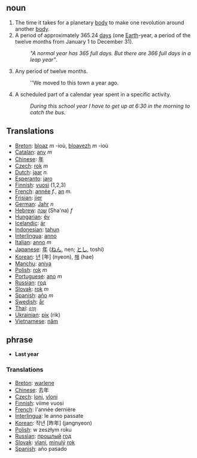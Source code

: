 ==noun==

# The time it takes for a planetary [[body]] to make one revolution around another [[body]].
# A period of approximately 365.24 [[day]]s (one [[Earth]]-year, a period of  the twelve months from January 1 to December 31).
#:'' "A normal year has 365 full days. But there are 366 full days in a leap year" ''.
#Any period of twelve months. 
#:''We moved to this town a year ago. 
#A scheduled part of a calendar year spent in a specific activity. 
#:''During this school year I have to get up at 6:30 in the morning to catch the bus.''

==Translations==
*[[Breton]]: [[bloaz]] ''m'' -ioù, [[bloavezh]] ''m'' -ioù
*[[Catalan]]: [[any]] ''m''
*[[Chinese]]: [[年]]
*[[Czech]]: [[rok]] ''m''
*[[Dutch]]: [[jaar]] ''n.''
*[[Esperanto]]: [[jaro]]
*[[Finnish]]: [[vuosi]] (1,2,3)
*[[French]]: [[année]] ''f.'', [[an]] ''m.''
*[[Frisian]]: [[jier]]
*[[German]]: [[Jahr]] ''n''
*[[Hebrew]]: [[שנה]] (Sha'na) ''f''
*[[Hungarian]]: [[év]]
*[[Icelandic]]: [[ár]]
*[[Indonesian]]: [[tahun]]
*[[Interlingua]]: [[anno]]
*[[Italian]]: [[anno]] ''m''
*[[Japanese]]: [[年]] ([[ねん]], nen; [[とし]], toshi)
*[[Korean]]: [[년]] [年] (nyeon), [[해]] (hae)
*[[Manchu]]: [[aniya]]
*[[Polish]]: [[rok]] ''m''
*[[Portuguese]]: [[ano]] ''m''
*[[Russian]]: [[год]]
*[[Slovak]]: [[rok]] ''m''
*[[Spanish]]: [[año]] ''m''
*[[Swedish]]: [[år]]
*[[Thai]]: [[อายุ]]
*[[Ukrainian]]: [[рік]] (rik)
*[[Vietnamese]]: [[năm]]

== phrase ==

*'''Last year'''

===Translations===
*[[Breton]]: [[warlene]]
*[[Chinese]]: 去年
*[[Czech]]: [[loni]], [[vloni]]
*[[Finnish]]: viime vuosi
*[[French]]: l'année dernière
*[[Interlingua]]: le anno passate
*[[Korean]]: 작년 [昨年] (jangnyeon)
*[[Polish]]: w zeszłym roku
*[[Russian]]: [[прошлый]] [[год]]
*[[Slovak]]: [[vlani]], [[minulý]] [[rok]]
*[[Spanish]]: año pasado